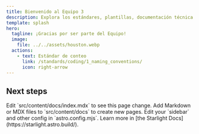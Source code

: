 ```yaml
---
title: Bienvenido al Equipo 3
description: Explora los estándares, plantillas, documentación técnica y demás de la organización
template: splash
hero:
  tagline: ¡Gracias por ser parte del Equipo!
  image:
    file: ../../assets/houston.webp
  actions:
    - text: Estándar de conteo
      link: /standards/coding/1_naming_conventions/
      icon: right-arrow
---
```



## Next steps

<CardGrid stagger>
	<Card title="Update content" icon="pencil">
		Edit `src/content/docs/index.mdx` to see this page change.
	</Card>
	<Card title="Add new content" icon="add-document">
		Add Markdown or MDX files to `src/content/docs` to create new pages.
	</Card>
	<Card title="Configure your site" icon="setting">
		Edit your `sidebar` and other config in `astro.config.mjs`.
	</Card>
	<Card title="Read the docs" icon="open-book">
		Learn more in [the Starlight Docs](https://starlight.astro.build/).
	</Card>
</CardGrid>
